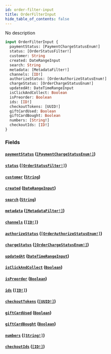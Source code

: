 ```yaml
---
id: order-filter-input
title: OrderFilterInput
hide_table_of_contents: false
---
```


No description

```graphql
input OrderFilterInput {
  paymentStatus: [PaymentChargeStatusEnum!]
  status: [OrderStatusFilter!]
  customer: String
  created: DateRangeInput
  search: String
  metadata: [MetadataFilter!]
  channels: [ID!]
  authorizeStatus: [OrderAuthorizeStatusEnum!]
  chargeStatus: [OrderChargeStatusEnum!]
  updatedAt: DateTimeRangeInput
  isClickAndCollect: Boolean
  isPreorder: Boolean
  ids: [ID!]
  checkoutTokens: [UUID!]
  giftCardUsed: Boolean
  giftCardBought: Boolean
  numbers: [String!]
  checkoutIds: [ID!]
}
```

### Fields

#### [`paymentStatus`](#) ([`[PaymentChargeStatusEnum!]`](../../../developer/api-reference/enums/payment-charge-status-enum))

#### [`status`](#) ([`[OrderStatusFilter!]`](../../../developer/api-reference/enums/order-status-filter))

#### [`customer`](#) ([`String`](../../../developer/api-reference/scalars/string))

#### [`created`](#) ([`DateRangeInput`](../../../developer/api-reference/inputs/date-range-input))

#### [`search`](#) ([`String`](../../../developer/api-reference/scalars/string))

#### [`metadata`](#) ([`[MetadataFilter!]`](../../../developer/api-reference/inputs/metadata-filter))

#### [`channels`](#) ([`[ID!]`](../../../developer/api-reference/scalars/id))

#### [`authorizeStatus`](#) ([`[OrderAuthorizeStatusEnum!]`](../../../developer/api-reference/enums/order-authorize-status-enum))

#### [`chargeStatus`](#) ([`[OrderChargeStatusEnum!]`](../../../developer/api-reference/enums/order-charge-status-enum))

#### [`updatedAt`](#) ([`DateTimeRangeInput`](../../../developer/api-reference/inputs/date-time-range-input))

#### [`isClickAndCollect`](#) ([`Boolean`](../../../developer/api-reference/scalars/boolean))

#### [`isPreorder`](#) ([`Boolean`](../../../developer/api-reference/scalars/boolean))

#### [`ids`](#) ([`[ID!]`](../../../developer/api-reference/scalars/id))

#### [`checkoutTokens`](#) ([`[UUID!]`](../../../developer/api-reference/scalars/uuid))

#### [`giftCardUsed`](#) ([`Boolean`](../../../developer/api-reference/scalars/boolean))

#### [`giftCardBought`](#) ([`Boolean`](../../../developer/api-reference/scalars/boolean))

#### [`numbers`](#) ([`[String!]`](../../../developer/api-reference/scalars/string))

#### [`checkoutIds`](#) ([`[ID!]`](../../../developer/api-reference/scalars/id))
